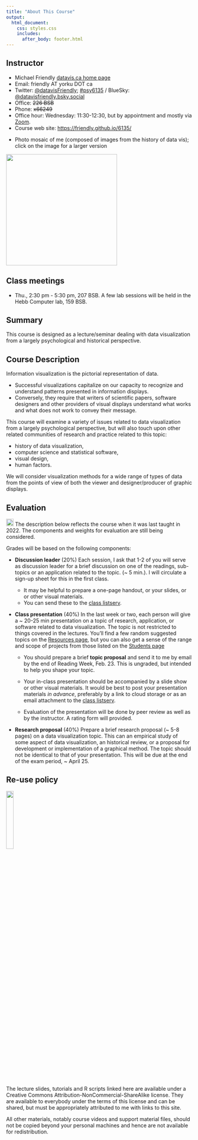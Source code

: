 ```yaml
---
title: "About This Course"
output:
  html_document:
    css: styles.css
    includes:
      after_body: footer.html
---
```



## Instructor

* Michael Friendly [datavis.ca home page](http://datavis.ca)
* Email: friendly AT yorku DOT ca
* Twitter: [@datavisFriendly](http://twitter.com/datavisFriendly); [#psy6135](https://twitter.com/search?q=%23psy6135) / BlueSky: [@datavisfriendly.bsky.social](https://bsky.app/profile/datavisfriendly.bsky.social)
* Office: ~~226 BSB~~
* Phone: ~~x66249~~
* Office hour: Wednesday: 11:30-12:30, but by appointment and mostly via [Zoom](https://yorku.zoom.us/my/friendly).
* Course web site: [https://friendly.github.io/6135/](https://friendly.github.io/6135/)
<!--
* TAs: 
  + Nataly Beribisky <natalyb1 AR yorku DOT ca>
  + Justeena Zaki-Azat <justeena AT yorku DOT ca>
-->

<!-- ```{r, out.width = "400px"} -->
<!-- knitr::include_graphics("images/MichaelFriendly-Mosaic-50pct-cropped.jpg") -->
<!-- ``` -->

* Photo mosaic of me (composed of images from the history of data vis); click on the image for a larger version

<a href="images/MichaelFriendly-Mosaic-50pct-cropped.jpg"><img src="images/MichaelFriendly-Mosaic-50pct-cropped.jpg" width="300px"></a>

## Class meetings {#meetings}

* Thu., 2:30 pm - 5:30 pm, 207 BSB.
A few lab sessions will be held in the Hebb Computer lab, 159 BSB.


<!--
## Class discussion forum

This term we will be using eClass for class discussion. The system is designed to make it
easier to communicate with your classmates, the TA, and myself.
Rather than emailing questions to a listserv or to us individually, 
I encourage you to post your questions on eClass. 

Students in the course are automatically subscribed.
The link is: https://eclass.yorku.ca/eclass/user/index.php?id=37950
-->

## Summary

This course is designed as a lecture/seminar dealing with data visualization from a largely psychological and historical perspective. 

## Course Description {#description}

Information visualization is the pictorial representation of data. 

* Successful visualizations capitalize on our capacity to recognize and understand patterns presented in information displays. 
* Conversely, they require that writers of scientific papers, software designers and other providers of visual displays understand what works and what does not work to convey their message. 

This course will examine a variety of issues related to data visualization from a largely psychological perspective, but will also touch upon other related communities of research and practice related to this topic:

* history of data visualization, 
* computer science and statistical software,
* visual design, 
* human factors. 

We will consider visualization methods for a wide range of types of data from the points of view of both the viewer and designer/producer of graphic displays. 

## Evaluation {#evaluation}
<img src="images/icons/construction.png" height=20>
The description below reflects the course when it was last taught in 2022.
The components and weights for evaluation are still being considered.

Grades will be based on the following components:

* **Discussion leader** (20%)
Each session, I ask that 1-2 of you will serve as discussion leader for a brief discussion on one of the readings, sub-topics or an application related
to the topic. (~ 5 min.).  I will circulate a sign-up sheet for this in the first class.

    + It may be helpful to prepare a one-page handout, or your slides, or or other visual materials. 
    + You can send these to the [class listserv](mailto:psyc6135@yorku.ca).
    <!-- post these on [eClass](https://eclass.yorku.ca/eclass/user/index.php?id=37950)  -->
    <!-- + With your permission, I will post these to the [students page](students.html) -->


* **Class presentation** (40%)
  In the last week or two, each person will give a ~ 20-25 min presentation on a topic of research, application, or software related to data visualization. The topic is not restricted to things covered in the lectures. You'll find a few random suggested topics on the [Resources page](resources.html), but you can also get a sense of the range and scope of projects from
  those listed on the [Students page](students.html)
  <!-- You are permitted to do this work with one other person. -->

    + You should prepare a brief **topic proposal** and send it to me by email by the end of Reading Week, Feb. 23.
    <!-- post it to eClass or discuss it with one of us by email by Jun 1. -->
    This is ungraded, but intended to help you shape your topic.

    + Your in-class presentation should be accompanied by a slide show or other visual materials. It would be best to
    post your presentation materials _in advance_, preferably by a link to cloud storage or as an email attachment to
    the [class listserv](mailto:psyc6135@yorku.ca).
    <!-- We encourage students to prepare -->
    <!-- and record an audio/video of your presentation _in advance_ and upload to eClass or share a link.  -->
    <!-- We would prefer to do this offline, in advance --- meaning you can record an audio/video of your presentation in advance and upload to eClass or share a link. In class discussion can then be abbreviated. -->
    <!-- Those who do post their presentation in advance will be given extra credit. -->
    
    + Evaluation of the presentation will be done by peer review as well as by the instructor. A rating form will provided.


* **Research proposal** (40%)
  Prepare a brief research proposal (~ 5-8 pages) on a data visualization topic. This can an empirical study of
  some aspect of data visualization, an historical review, or a proposal for development or implementation of
  a graphical method. The topic should not be identical to that of your presentation.
  <!-- You are permitted to do this work with one other person.  -->
  This will be due at the end of the exam period, ~ April 25.

## Re-use policy

![](images/icons/cc-by-nc-sa-icon.png){width="20%"}

The lecture slides, tutorials and R scripts linked here are available under a Creative Commons Attribution-NonCommercial-ShareAlike license. They are available to everybody under the terms of this license and can be shared, but must be appropriately attributed to me with links to this site.

All other materials, notably course videos and support material files, should not be copied beyond your personal machines and hence are not available for redistribution.